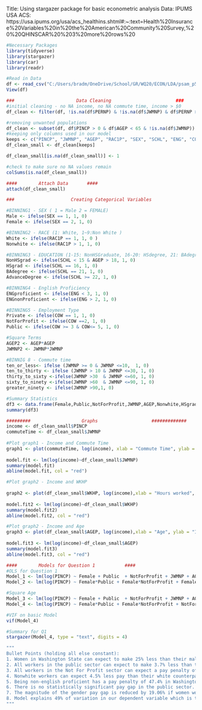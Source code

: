 
Title: Using stargazer package for basic econometric analysis
Data: IPUMS USA ACS: https://usa.ipums.org/usa/acs_healthins.shtml#:~:text=Health%20Insurance%20Variables%20in%20the%20American%20Community%20Survey,%20%20QHINSCAR%20%203%20more%20rows%20



```r
#Necessary Packages
library(tidyverse)
library(stargazer)
library(car)
library(readr)
```

```r
#Read in Data
df <- read_csv("C:/Users/bradm/OneDrive/School/GR/WQ20/ECON/LDA/psam_p53.csv")
View(df)
```


```r
###                       Data Cleaning                        ###
#initial cleaning - no NA income, no NA commute time, income > $0
df_clean <- filter(df, !is.na(df$PERNP) & !is.na(df$JWMNP) & df$PERNP >0)
```

```r
#removing unwanted populations
df_clean <- subset(df, df$PINCP > 0 & df$AGEP < 65 & !is.na(df$JWMNP))
#keeping only columns used in our model
keeps <- c("PINCP", "JWMNP", "AGEP", "RAC1P", "SEX", "SCHL", "ENG", "COW", "WKHP")
df_clean_small <- df_clean[keeps]
```

```r
df_clean_small[is.na(df_clean_small)] <- 1
```

```r
#check to make sure no NA values remain
colSums(is.na(df_clean_small))
```

```r
####        Attach Data       ####
attach(df_clean_small)
```

```r
###                     Creating Categorical Variables                      ###

#BINNING1 - SEX ( 1 = Male 2 = FEMALE)
Male <- ifelse(SEX == 1, 1, 0)
Female <- ifelse(SEX == 2, 1, 0)

#BINNING2 - RACE (1: White, 1~9:Non White )
White <- ifelse(RAC1P == 1, 1, 0 )
Nonwhite <- ifelse(RAC1P > 1, 1, 0)

#BINNING3 - EDUCATION (1-15: NonHSGraduate, 16-20: HSdegree, 21: BAdegree, 22-24:advancedDegree)
NonHSgrad <- ifelse(SCHL < 15 & AGEP > 18, 1, 0)
HSgrad <- ifelse(SCHL == 16, 1, 0)
BAdegree <- ifelse(SCHL == 21, 1, 0)
AdvanceDegree <- ifelse(SCHL >= 22, 1, 0)

#BINNING4 - English Proficiency 
ENGproficient <- ifelse(ENG < 3, 1, 0)
ENGnonProficient <- ifelse(ENG > 2, 1, 0)

#BINNING5 - Employment Type 
Private <- ifelse(COW == 1, 1, 0)
NotForProfit <- ifelse(COW ==2, 1, 0)
Public <- ifelse(COW >= 3 & COW<= 5, 1, 0)

#Square Terms
AGEP2 <- AGEP*AGEP
JWMNP2 <- JWMNP*JWMNP

#BINNIG 8 - Commute time 
ten_or_less<- ifelse (JWMNP >= 0 & JWMNP <=10,  1, 0)
ten_to_thirty <- ifelse (JWMNP > 10 & JWMNP <=30, 1, 0)
thirty_to_sixty <-ifelse(JWMNP >30  & JWMNP <=60, 1, 0)
sixty_to_ninety <-ifelse(JWMNP >60  & JWMNP <=90, 1, 0)
greater_ninety <- ifelse(JWMNP >90,1, 0)
```

```r
#Summary Statistics
df3 <- data.frame(Female,Public,NotForProfit,JWMNP,AGEP,Nonwhite,HSgrad,BAdegree,AdvanceDegree,ENGnonProficient,WKHP,PINCP)
summary(df3)
```



```r
#########                   Graphs                    #############
income <- df_clean_small$PINCP 
commuteTime <- df_clean_small$JWMNP 
  
#Plot graph1 - Income and Commute Time  
graph1 <- plot(commuteTime, log(income), xlab = "Commute Time", ylab = "Income", main = "Income and Commute Time",ylim = c(0,15), xlim = c(0, 200), col="blue")  
  
model.fit <- lm(log(income)~df_clean_small$JWMNP) 
summary(model.fit) 
abline(model.fit, col = "red")
```

```r
#Plot graph2 - Income and WKHP 
  
graph2 <- plot(df_clean_small$WKHP, log(income),xlab = "Hours worked", ylab = "Income", main = "Income and Hours worked per week",ylim = c(0,15), xlim = c(0, 200), col="blue")  
  
model.fit2 <- lm(log(income)~df_clean_small$WKHP) 
summary(model.fit2) 
abline(model.fit2, col = "red") 
```

```r
#Plot graph2 - Income and Age 
graph3 <- plot(df_clean_small$AGEP, log(income),xlab = "Age", ylab = "Income", main = "Income and Age",ylim = c(0,15), xlim = c(0, 200), col="blue")  
  
model.fit3 <- lm(log(income)~df_clean_small$AGEP) 
summary(model.fit3) 
abline(model.fit3, col = "red") 
```

```r
####        Models for Question 1           ####
#OLS for Question 1
Model_1 <- lm(log(PINCP) ~ Female + Public  + NotForProfit + JWMNP + AGEP + Nonwhite + HSgrad + BAdegree + AdvanceDegree + ENGnonProficient + WKHP)
Model_2 <- lm(log(PINCP) ~ Female*Public + Female*NotForProfit + Female* + NotForProfit + JWMNP + AGEP + Nonwhite + HSgrad + BAdegree + AdvanceDegree + ENGnonProficient + WKHP) #With Interactive

#Square Age
Model_3 <- lm(log(PINCP) ~ Female + Public  + NotForProfit + JWMNP + AGEP2 + Nonwhite + HSgrad + BAdegree + AdvanceDegree + ENGnonProficient + WKHP)
Model_4 <- lm(log(PINCP) ~ Female*Public + Female*NotForProfit + NotForProfit + JWMNP + JWMNP2 + AGEP + AGEP2 + Nonwhite + HSgrad + BAdegree + AdvanceDegree + ENGnonProficient + WKHP) #With Interactive
```

```r
#VIF on basic Model
vif(Model_4)
```

```r
#Summary for Q1
stargazer(Model_4, type = "text", digits = 4)

"""
Bullet Points (holding all else constant):
1. Women in Washington State can expect to make 25% less than their male counterparts
2. All workers in the public sector can expect to make 3.7% less than their for profit colleagues
3. All workers in the Not For Profit sector can expect a pay penalty of around 15%
4. Nonwhite workers can expect 4.5% less pay than their white counterparts
5. Being non-english proficient has a pay penalty of 47.4% in Washington State.
6. There is no statistically significant pay gap in the public sector.
7. The magnitude of the gender pay gap is reduced by 19.06% if women work in the not for profit sector (Not 100% certain on this interpretation.)
8. Model explains 49% of variation in our dependent variable which is the log of income.
"""
```





